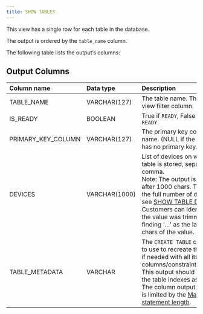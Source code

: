 ---
title: SHOW TABLES
---

This view has a single row for each table in the database.

The output is ordered by the `table_name` column.

The following table lists the output’s columns:

## Output Columns

| Column name | Data type | Description |
| :--- | :--- | :--- |
| TABLE_NAME | VARCHAR(127) | The table name. This is the view filter column. |
| IS_READY | BOOLEAN | True if `READY`, False if `NOT READY` |
| PRIMARY_KEY_COLUMN | VARCHAR(127) | The primary key column name. (NULL if the table has no primary key.) |
| DEVICES | VARCHAR(1000) | List of devices on which the table is stored, separated by comma.<br/>Note: The output is trimmed after 1000 chars. To see the full number of devices see [SHOW TABLE DEVICES](/sql/system-monitoring/database-catalog/show-table-devices).<br/>Customers can identify that the value was trimmed by finding '...' as the last 3 chars of the value. |
| TABLE_METADATA | VARCHAR | The `CREATE TABLE` command to use to recreate the table if needed with all its columns/constraint/indexes.<br/>This output should include the table indexes as well. The column output max size is limited by the [Max SQL statement length](/sql/appendices/database-limitations). |



